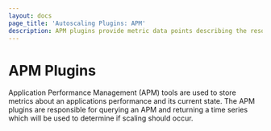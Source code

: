 ```yaml
---
layout: docs
page_title: 'Autoscaling Plugins: APM'
description: APM plugins provide metric data points describing the resources current state.
---
```


# APM Plugins

Application Performance Management (APM) tools are used to store metrics about
an applications performance and its current state. The APM plugins are
responsible for querying an APM and returning a time series which will be used
to determine if scaling should occur.
